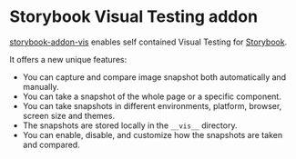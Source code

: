 
<Meta title="Overview" />

# Storybook Visual Testing addon

[storybook-addon-vis][storybook-addon-vis] enables self contained Visual Testing for [Storybook][storybook].

It offers a new unique features:

- You can capture and compare image snapshot both automatically and manually.
- You can take a snapshot of the whole page or a specific component.
- You can take snapshots in different environments, platform, browser, screen size and themes.
- The snapshots are stored locally in the `__vis__` directory.
- You can enable, disable, and customize how the snapshots are taken and compared.

[storybook-addon-vis]: https://github.com/repobuddy/storybook-addon-vis
[storybook]: https://storybook.js.org
